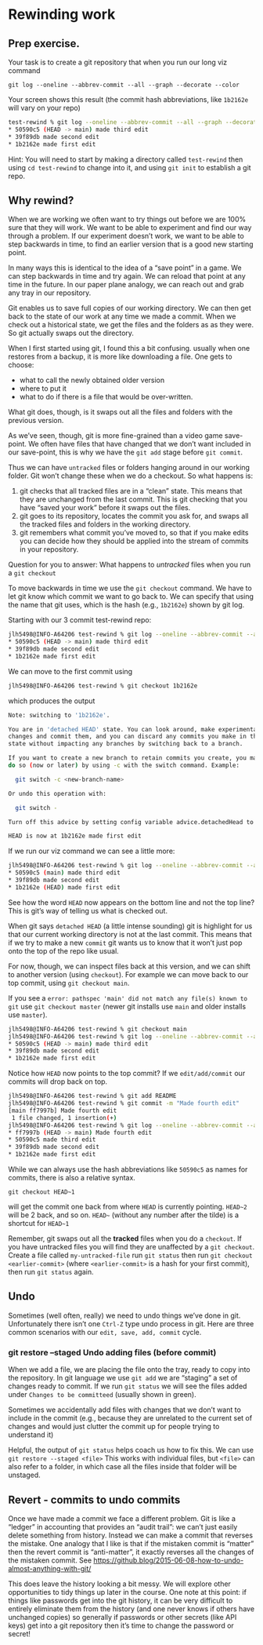# Rewinding work {#sec-rewinding}

## Prep exercise.

Your task is to create a git repository that when you run our long viz command

    git log --oneline --abbrev-commit --all --graph --decorate --color

Your screen shows this result (the commit hash abbreviations, like `1b2162e` will vary on your repo)

``` bash
test-rewind % git log --oneline --abbrev-commit --all --graph --decorate --color                         
* 50590c5 (HEAD -> main) made third edit
* 39f89db made second edit
* 1b2162e made first edit
```

Hint: You will need to start by making a directory called `test-rewind` then using `cd test-rewind` to change into it, and using `git init` to establish a git repo.

## Why rewind?

When we are working we often want to try things out before we are 100% sure that they will work. We want to be able to experiment and find our way through a problem. If our experiment doesn't work, we want to be able to step backwards in time, to find an earlier version that is a good new starting point.

In many ways this is identical to the idea of a "save point" in a game. We can step backwards in time and try again. We can reload that point at any time in the future. In our paper plane analogy, we can reach out and grab any tray in our repository.

Git enables us to save full copies of our working directory. We can then get back to the state of our work at any time we made a commit. When we check out a historical state, we get the files and the folders as as they were. So git actually swaps out the directory.

When I first started using git, I found this a bit confusing. usually when one restores from a backup, it is more like downloading a file. One gets to choose: 

- what to call the newly obtained older version 
- where to put it 
- what to do if there is a file that would be over-written.

What git does, though, is it swaps out all the files and folders with the previous version.

As we've seen, though, git is more fine-grained than a video game save-point. We often have files that have changed that we don't want included in our save-point, this is why we have the `git add` stage before `git commit`.

Thus we can have `untracked` files or folders hanging around in our working folder. Git won't change these when we do a checkout. So what happens is:

1.  git checks that all tracked files are in a "clean" state. This means that they are unchanged from the last commit. This is git checking that you have "saved your work" before it swaps out the files.
2.  git goes to its repository, locates the commit you ask for, and swaps all the tracked files and folders in the working directory.
3.  git remembers what commit you've moved to, so that if you make edits you can decide how they should be applied into the stream of commits in your repository.

Question for you to answer: What happens to _untracked_ files when you run a `git checkout`

To move backwards in time we use the `git checkout` command. We have to let git know which commit we want to go back to. We can specify that using the name that git uses, which is the hash (e.g., `1b2162e`) shown by git log.

Starting with our 3 commit test-rewind repo:

``` bash
jlh5498@INFO-A64206 test-rewind % git log --oneline --abbrev-commit --all --graph --decorate --color
* 50590c5 (HEAD -> main) made third edit
* 39f89db made second edit
* 1b2162e made first edit
```

We can move to the first commit using

``` bash
jlh5498@INFO-A64206 test-rewind % git checkout 1b2162e
```

which produces the output

``` bash
Note: switching to '1b2162e'.

You are in 'detached HEAD' state. You can look around, make experimental
changes and commit them, and you can discard any commits you make in this
state without impacting any branches by switching back to a branch.

If you want to create a new branch to retain commits you create, you may
do so (now or later) by using -c with the switch command. Example:

  git switch -c <new-branch-name>

Or undo this operation with:

  git switch -

Turn off this advice by setting config variable advice.detachedHead to false

HEAD is now at 1b2162e made first edit
```

If we run our viz command we can see a little more:

``` bash
jlh5498@INFO-A64206 test-rewind % git log --oneline --abbrev-commit --all --graph --decorate --color
* 50590c5 (main) made third edit
* 39f89db made second edit
* 1b2162e (HEAD) made first edit
```

See how the word `HEAD` now appears on the bottom line and not the top line? This is git's way of telling us what is checked out.

When git says `detached HEAD` (a little intense sounding) git is highlight for us that our current working directory is not at the last commit. This means that if we try to make a new `commit` git wants us to know that it won't just pop onto the top of the repo like usual.

For now, though, we can inspect files back at this version, and we can shift to another version (using `checkout`). For example we can move back to our top commit, using `git checkout main`.

If you see a `error: pathspec 'main' did not match any file(s) known to git` use `git checkout master` (newer git installs use `main` and older installs use `master`).

``` bash
jlh5498@INFO-A64206 test-rewind % git checkout main
jlh5498@INFO-A64206 test-rewind % git log --oneline --abbrev-commit --all --graph --decorate --color
* 50590c5 (HEAD -> main) made third edit
* 39f89db made second edit
* 1b2162e made first edit
```

Notice how `HEAD` now points to the top commit? If we `edit/add/commit` our commits will drop back on top.

``` bash
jlh5498@INFO-A64206 test-rewind % git add README 
jlh5498@INFO-A64206 test-rewind % git commit -m "Made fourth edit"
[main ff7997b] Made fourth edit
 1 file changed, 1 insertion(+)
jlh5498@INFO-A64206 test-rewind % git log --oneline --abbrev-commit --all --graph --decorate --color
* ff7997b (HEAD -> main) Made fourth edit
* 50590c5 made third edit
* 39f89db made second edit
* 1b2162e made first edit
```

While we can always use the hash abbreviations like `50590c5` as names for commits, there is also a relative syntax.

`git checkout HEAD~1`

will get the commit one back from where `HEAD` is currently pointing.  `HEAD~2` will be 2 back, and so on.  `HEAD~` (without any number after the tilde) is a shortcut for `HEAD~1`

Remember, git swaps out all the **tracked** files when you do a `checkout`. If you have untracked files you will find they are unaffected by a `git checkout`. Create a file called `my-untracked-file` run `git status` then run `git checkout <earlier-commit>` (where `<earlier-commit>` is a hash for your first commit), then run `git status` again.

## Undo

Sometimes (well often, really) we need to undo things we've done in git. Unfortunately there isn't one `Ctrl-Z` type undo process in git.  Here are three common scenarios with our `edit, save, add, commit` cycle.

### git restore --staged Undo adding files (before commit)

When we add a file, we are placing the file onto the tray, ready to copy into the repository. In git language we use `git add` we are "staging" a set of changes ready to commit. If we run `git status` we will see the files added under `Changes to be committeed` (usually shown in green).

Sometimes we accidentally add files with changes that we don't want to include in the commit (e.g., because they are unrelated to the current set of changes and would just clutter the commit up for people trying to understand it)

Helpful, the output of `git status` helps coach us how to fix this.  We can use `git restore --staged <file>` This works with individual files, but `<file>` can also refer to a folder, in which case all the files inside that folder will be unstaged.

## Revert - commits to undo commits

Once we have made a commit we face a different problem.  Git is like a "ledger" in accounting that provides an "audit trail": we can't just easily delete something from history.  Instead we can make a commit that reverses the mistake.  One analogy that I like is that if the mistaken commit is "matter" then the revert commit is "anti-matter", it exactly reverses all the changes of the mistaken commit. See <https://github.blog/2015-06-08-how-to-undo-almost-anything-with-git/>

This does leave the history looking a bit messy. We will explore other opportunities to tidy things up later in the course.  One note at this point: if things like passwords get into the git history, it can be very difficult to entirely eliminate them from the history (and one never knows if others have unchanged copies) so generally if passwords or other secrets (like API keys) get into a git repository then it's time to change the password or secret!

<!-- # Tags -->

<!-- Tags help identify important points in the version history. They are also used for releases on github. They point to a specific commit, but are human readable, rather than the hash. So they are like a bookmark which brings you directly to a specific point in the repo history. -->

<!-- Your task is to create three tags, `tag-animals`, `tag-colors`, `tag-noises` which reflect the merge points of different branches. -->

<!-- 1.  Have *Maintainer* create a repository, and start with the file having only animals. -->
<!-- 2.  *Maintainer* tag repo with `tag-animals` -->
<!-- 3.  *Contributor A* create a branch `colors-for-tag`. *Contributor B* and *Maintainer* contribute to that branch (`lion yellow`) via pull requests. -->
<!-- 4.  *Contributor A* merge `colors-for-tag` branch to master, than tag master as `tag-colors`. -->
<!-- 5.  *Contributor B* create branch `noises-for-tag`. *Contributor A* and *Maintainer* contribute to that branch as well. (`lion yellow roar`) -->
<!-- 6.  *Contributor B* merges that branch to master, then tag master as `tag-noises`. Others update. -->

<!-- Look at the history via `git log`: -->

<!-- ``` sh -->
<!-- git log --oneline --abbrev-commit --all --graph --decorate --color -->
<!-- ``` -->

<!-- To see the status of the repo at a tag, you can use -->

<!-- ``` sh -->
<!-- git checkout <tag_name> -->
<!-- ``` -->

<!-- You'll see a message about a "Detached HEAD" which sounds awful but actually means that Git wouldn't know where to put any new commits you make (since new commits are given HEAD as the parent). So tags are mostly used for read-only inspection of code at a particular point in history. -->
